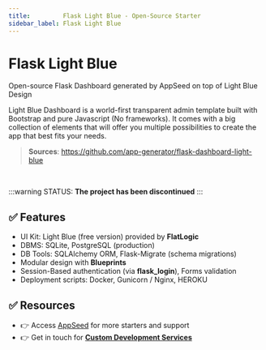 ```yaml
---
title:         Flask Light Blue - Open-Source Starter
sidebar_label: Flask Light Blue
---
```


# Flask Light Blue

<SubHeading> Open-source Flask Dashboard generated by AppSeed on top of Light Blue Design</SubHeading>

Light Blue Dashboard is a world-first transparent admin template built with Bootstrap and pure Javascript (No frameworks). 
It comes with a big collection of elements that will offer you multiple possibilities to create the app that best fits your needs.

> **Sources**: https://github.com/app-generator/flask-dashboard-light-blue

<br />

:::warning STATUS: **The project has been discontinued**
:::

## ✅ Features

- UI Kit: Light Blue (free version) provided by **FlatLogic**
- DBMS: SQLite, PostgreSQL (production)
- DB Tools: SQLAlchemy ORM, Flask-Migrate (schema migrations)
- Modular design with **Blueprints**
- Session-Based authentication (via **flask_login**), Forms validation
- Deployment scripts: Docker, Gunicorn / Nginx, HEROKU



## ✅ Resources

- 👉 Access [AppSeed](https://appseed.us/) for more starters and support 
- 👉 Get in touch for **[Custom Development Services](https://appseed.us/custom-development/)**
